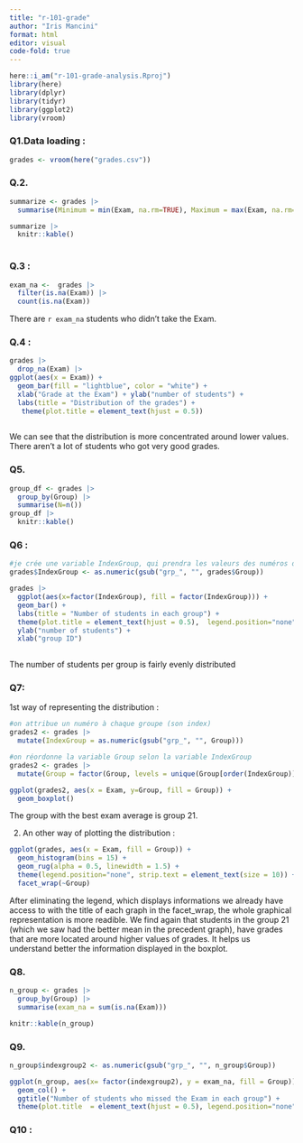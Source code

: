 ```yaml
---
title: "r-101-grade"
author: "Iris Mancini"
format: html
editor: visual
code-fold: true
---
```


```r
here::i_am("r-101-grade-analysis.Rproj")
library(here)
library(dplyr)
library(tidyr)
library(ggplot2)
library(vroom)
```

### Q1.Data loading :

```r

grades <- vroom(here("grades.csv"))
```

### Q.2.

```r
summarize <- grades |> 
  summarise(Minimum = min(Exam, na.rm=TRUE), Maximum = max(Exam, na.rm=TRUE), Median = median(Exam, na.rm=TRUE), Mean = mean(Exam, na.rm=TRUE))

summarize |>
  knitr::kable()
  
```

### Q.3 :

```r
exam_na <-  grades |>
  filter(is.na(Exam)) |>
  count(is.na(Exam))
```

There are `r exam_na` students who didn't take the Exam.

### Q.4 :

```r
grades |> 
  drop_na(Exam) |>
ggplot(aes(x = Exam)) + 
  geom_bar(fill = "lightblue", color = "white") + 
  xlab("Grade at the Exam") + ylab("number of students") + 
  labs(title = "Distribution of the grades") + 
   theme(plot.title = element_text(hjust = 0.5))
  
```

We can see that the distribution is more concentrated around lower values. There aren't a lot of students who got very good grades.

### Q5.

```r
group_df <- grades |>
  group_by(Group) |>
  summarise(N=n()) 
group_df |>
  knitr::kable()
```

### Q6 :

```r

#je crée une variable IndexGroup, qui prendra les valeurs des numéros de groupe pour rendre le graphique plus lisible
grades$IndexGroup <- as.numeric(gsub("grp_", "", grades$Group))

grades |>
  ggplot(aes(x=factor(IndexGroup), fill = factor(IndexGroup))) + 
  geom_bar() + 
  labs(title = "Number of students in each group") + 
  theme(plot.title = element_text(hjust = 0.5),  legend.position="none") + 
  ylab("number of students") + 
  xlab("group ID")
  

```

The number of students per group is fairly evenly distributed

### Q7:

1st way of representing the distribution :

```r

#on attribue un numéro à chaque groupe (son index)
grades2 <- grades |>
  mutate(IndexGroup = as.numeric(gsub("grp_", "", Group)))

#on réordonne la variable Group selon la variable IndexGroup
grades2 <- grades |>
  mutate(Group = factor(Group, levels = unique(Group[order(IndexGroup)])))

ggplot(grades2, aes(x = Exam, y=Group, fill = Group)) +
  geom_boxplot()
```

The group with the best exam average is group 21.

2.  An other way of plotting the distribution :

```r
ggplot(grades, aes(x = Exam, fill = Group)) + 
  geom_histogram(bins = 15) + 
  geom_rug(alpha = 0.5, linewidth = 1.5) + 
  theme(legend.position="none", strip.text = element_text(size = 10)) + 
  facet_wrap(~Group)
```

After eliminating the legend, which displays informations we already have access to with the title of each graph in the facet_wrap, the whole graphical representation is more readible. We find again that students in the group 21 (which we saw had the better mean in the precedent graph), have grades that are more located around higher values of grades. It helps us understand better the information displayed in the boxplot.

### Q8.

```r
n_group <- grades |>
  group_by(Group) |>
  summarise(exam_na = sum(is.na(Exam)))

knitr::kable(n_group)

```

### Q9.

```r

n_group$indexgroup2 <- as.numeric(gsub("grp_", "", n_group$Group))

ggplot(n_group, aes(x= factor(indexgroup2), y = exam_na, fill = Group)) + 
  geom_col() + 
  ggtitle("Number of students who missed the Exam in each group") + 
  theme(plot.title  = element_text(hjust = 0.5), legend.position="none", strip.text = element_text(size = 10)) 
```

### Q10 : 

```r


```
